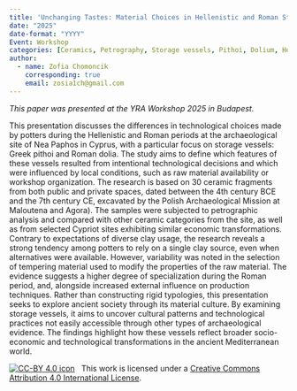 ```yaml
---
title: 'Unchanging Tastes: Material Choices in Hellenistic and Roman Storage Vessels from Nea Paphos'
date: "2025"
date-format: "YYYY"
Event: Workshop
categories: [Ceramics, Petrography, Storage vessels, Pithoi, Dolium, Hellenistic, Roman, Nea Paphos, Cyprus]
author: 
  - name: Zofia Chomoncik
    corresponding: true
    email: zosia1ch@gmail.com
---
```


*This paper was presented at the YRA Workshop 2025 in Budapest.*

This presentation discusses the differences in technological choices made by potters during the Hellenistic and Roman periods at the archaeological site of Nea Paphos in Cyprus, with a particular focus on storage vessels: Greek pithoi and Roman dolia. The study aims to define which features of these vessels resulted from intentional technological decisions and which were influenced by local conditions, such as raw material availability or workshop organization.
The research is based on 30 ceramic fragments from both public and private spaces, dated between the 4th century BCE and the 7th century CE, excavated by the Polish Archaeological Mission at  Maloutena and Agora).  The samples were subjected to petrographic analysis and compared with other ceramic categories from the site, as well as from selected Cypriot sites exhibiting similar economic transformations.
Contrary to expectations of diverse clay usage, the research reveals a strong tendency among potters to rely on a single clay source, even when alternatives were available. However, variability was noted in the selection of tempering material used to modify the properties of the raw material. The evidence suggests a higher degree of specialization during the Roman period, and, alongside increased external influence on production techniques.
Rather than constructing rigid typologies, this presentation seeks to explore ancient society through its material culture. By examining storage vessels, it aims to uncover cultural patterns and technological practices not easily accessible through other types of archaeological evidence. The findings highlight how these vessels reflect broader socio-economic and technological transformations in the ancient Mediterranean world.

[![CC-BY 4.0 icon](https://i.creativecommons.org/l/by/4.0/88x31.png)](http://creativecommons.org/licenses/by/4.0/)&nbsp;&nbsp; This work is licensed under a [Creative Commons Attribution 4.0 International License](https://creativecommons.org/licenses/by/4.0/). 
